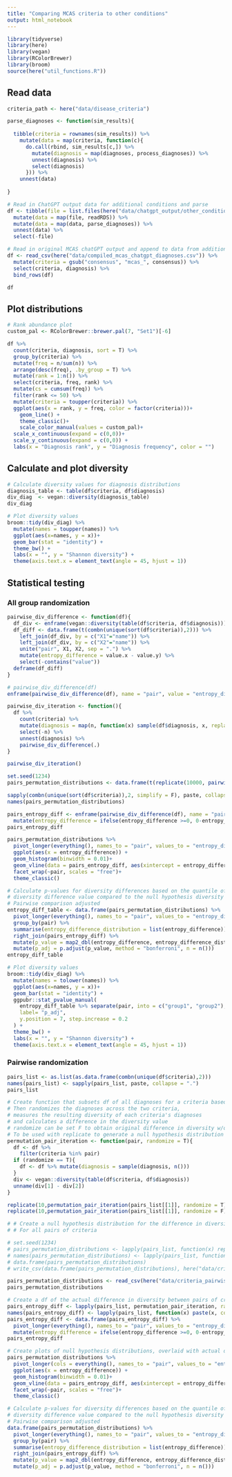 ```yaml
---
title: "Comparing MCAS criteria to other conditions"
output: html_notebook
---
```


```r
library(tidyverse)
library(here)
library(vegan)
library(RColorBrewer)
library(broom)
source(here("util_functions.R"))
```

## Read data

```r
criteria_path <- here("data/disease_criteria")
```

```r
parse_diagnoses <- function(sim_results){
  
  tibble(criteria = rownames(sim_results)) %>% 
    mutate(data = map(criteria, function(c){
      do.call(rbind, sim_results[c,]) %>% 
        mutate(diagnosis = map(diagnoses, process_diagnoses)) %>% 
        unnest(diagnosis) %>% 
        select(diagnosis)
      })) %>% 
    unnest(data)
         
}
```

```r
# Read in ChatGPT output data for additional conditions and parse
df <- tibble(file = list.files(here("data/chatgpt_output/other_conditions"), full.names = T))%>% 
  mutate(data = map(file, readRDS)) %>% 
  mutate(data = map(data, parse_diagnoses)) %>% 
  unnest(data) %>% 
  select(-file)

# Read in original MCAS chatGPT output and append to data from additional conditions
df <- read_csv(here("data/compiled_mcas_chatgpt_diagnoses.csv")) %>% 
  mutate(criteria = gsub("consensus", "mcas_", consensus)) %>% 
  select(criteria, diagnosis) %>% 
  bind_rows(df) 

df
```
## Plot distributions 

```r
# Rank abundance plot
custom_pal <- RColorBrewer::brewer.pal(7, "Set1")[-6]

df %>% 
  count(criteria, diagnosis, sort = T) %>% 
  group_by(criteria) %>% 
  mutate(freq = n/sum(n)) %>% 
  arrange(desc(freq), .by_group = T) %>% 
  mutate(rank = 1:n()) %>% 
  select(criteria, freq, rank) %>% 
  mutate(cs = cumsum(freq)) %>% 
  filter(rank <= 50) %>% 
  mutate(criteria = toupper(criteria)) %>% 
  ggplot(aes(x = rank, y = freq, color = factor(criteria)))+
    geom_line() +
    theme_classic()+
    scale_color_manual(values = custom_pal)+
  scale_x_continuous(expand = c(0,0))+
  scale_y_continuous(expand = c(0,0)) +
  labs(x = "Diagnosis rank", y = "Diagnosis frequency", color = "")
```
## Calculate and plot diversity

```r
# Calculate diversity values for diagnosis distributions
diagnosis_table <- table(df$criteria, df$diagnosis)
div_diag  <- vegan::diversity(diagnosis_table)
div_diag  
```

```r
# Plot diversity values
broom::tidy(div_diag) %>% 
  mutate(names = toupper(names)) %>% 
  ggplot(aes(x=names, y = x))+
  geom_bar(stat = "identity") +
  theme_bw() +
  labs(x = "", y = "Shannon diversity") +
  theme(axis.text.x = element_text(angle = 45, hjust = 1))
```

## Statistical testing

### All group randomization

```r
pairwise_div_difference <- function(df){
  df_div <- enframe(vegan::diversity(table(df$criteria, df$diagnosis)))
  df_diff <- data.frame(t(combn(unique(sort(df$criteria)),2))) %>% 
    left_join(df_div, by = c("X1"="name")) %>% 
    left_join(df_div, by = c("X2"="name")) %>% 
    unite("pair", X1, X2, sep = ".") %>%
    mutate(entropy_difference = value.x - value.y) %>% 
    select(-contains("value"))
  deframe(df_diff)
}

# pairwise_div_difference(df)
enframe(pairwise_div_difference(df), name = "pair", value = "entropy_difference")
```

```r
pairwise_div_iteration <- function(){
  df %>% 
    count(criteria) %>% 
    mutate(diagnosis = map(n, function(x) sample(df$diagnosis, x, replace = T))) %>% 
    select(-n) %>% 
    unnest(diagnosis) %>% 
    pairwise_div_difference(.)
}

pairwise_div_iteration()
```

```r
set.seed(1234)
pairs_permutation_distributions <- data.frame(t(replicate(10000, pairwise_div_iteration())))
```
```r
sapply(combn(unique(sort(df$criteria)),2, simplify = F), paste, collapse = ".")
names(pairs_permutation_distributions)
```
```r
pairs_entropy_diff <- enframe(pairwise_div_difference(df), name = "pair", value = "entropy_difference") %>% 
  mutate(entropy_difference = ifelse(entropy_difference >=0, 0-entropy_difference, entropy_difference))
pairs_entropy_diff
```

```r
pairs_permutation_distributions %>% 
  pivot_longer(everything(), names_to = "pair", values_to = "entropy_difference") %>% 
  ggplot(aes(x = entropy_difference)) +
  geom_histogram(binwidth = 0.01)+
  geom_vline(data = pairs_entropy_diff, aes(xintercept = entropy_difference), color = "red")+
  facet_wrap(~pair, scales = "free")+
  theme_classic()
```

```r
# Calculate p-values for diversity differences based on the quantile of the 
# diversity difference value compared to the null hypothesis diversity distribution values
# Pairwise comparison adjusted
entropy_diff_table <- data.frame(pairs_permutation_distributions) %>% 
  pivot_longer(everything(), names_to = "pair", values_to = "entropy_difference") %>% 
  group_by(pair) %>% 
  summarise(entropy_difference_distribution = list(entropy_difference)) %>% 
  right_join(pairs_entropy_diff) %>% 
  mutate(p_value = map2_dbl(entropy_difference, entropy_difference_distribution, ~ecdf(.y)(.x))) %>% 
  mutate(p_adj = p.adjust(p_value, method = "bonferroni", n = n()))
entropy_diff_table
```
```r
# Plot diversity values
broom::tidy(div_diag) %>% 
  mutate(names = tolower(names)) %>% 
  ggplot(aes(x=names, y = x))+
  geom_bar(stat = "identity") +
  ggpubr::stat_pvalue_manual(
    entropy_diff_table %>% separate(pair, into = c("group1", "group2"), sep = "\\."),
    label= "p_adj",
    y.position = 7, step.increase = 0.2
  ) +
  theme_bw() +
  labs(x = "", y = "Shannon diversity") +
  theme(axis.text.x = element_text(angle = 45, hjust = 1))
```



### Pairwise randomization

```r
pairs_list <- as.list(as.data.frame(combn(unique(df$criteria),2)))
names(pairs_list) <- sapply(pairs_list, paste, collapse = ".")
pairs_list
```



```r
# Create function that subsets df of all diagnoses for a criteria based on a pair of two criteria to compare
# Then randomizes the diagnoses across the two criteria, 
# measures the resulting diversity of each criteria's diagnoses
# and calculates a difference in the diversity value
# randomize can be set F to obtain original difference in diversity w/o randomization
# To be used with replicate to generate a null hypothesis distribution 
permutation_pair_iteration <- function(pair, randomize = T){
  df <- df %>% 
    filter(criteria %in% pair) 
  if (randomize == T){
    df <- df %>% mutate(diagnosis = sample(diagnosis, n()))
  }
  div <- vegan::diversity(table(df$criteria, df$diagnosis))
  unname(div[1] - div[2])
}

replicate(10,permutation_pair_iteration(pairs_list[[1]], randomize = T))
replicate(10,permutation_pair_iteration(pairs_list[[1]], randomize = F))
```

```r
# # Create a null hypothesis distribution for the difference in diversity
# # For all pairs of criteria

# set.seed(1234)
# pairs_permutation_distributions <- lapply(pairs_list, function(x) replicate(10000, permutation_pair_iteration(x)))
# names(pairs_permutation_distributions) <- lapply(pairs_list, function(x) paste(x, collapse = "-"))
# data.frame(pairs_permutation_distributions)
# write_csv(data.frame(pairs_permutation_distributions), here("data/criteria_pairwise_null_difference_distributions.csv"))

pairs_permutation_distributions <- read_csv(here("data/criteria_pairwise_null_difference_distributions.csv"))
pairs_permutation_distributions
```


```r
# Create a df of the actual difference in diversity between pairs of criteria
pairs_entropy_diff <- lapply(pairs_list, permutation_pair_iteration, randomize = F)
names(pairs_entropy_diff) <- lapply(pairs_list, function(x) paste(x, collapse = "-"))
pairs_entropy_diff <- data.frame(pairs_entropy_diff) %>%  
  pivot_longer(everything(), names_to = "pair", values_to = "entropy_difference") %>% 
  mutate(entropy_difference = ifelse(entropy_difference >=0, 0-entropy_difference, entropy_difference))
pairs_entropy_diff
```
```r
# Create plots of null hypothesis distributions, overlaid with actual diversity difference
pairs_permutation_distributions %>%
  pivot_longer(cols = everything(), names_to = "pair", values_to = "entropy_difference") %>% 
  ggplot(aes(x = entropy_difference)) +
  geom_histogram(binwidth = 0.01)+
  geom_vline(data = pairs_entropy_diff, aes(xintercept = entropy_difference), color = "red")+
  facet_wrap(~pair, scales = "free")+
  theme_classic()
```
```r
# Calculate p-values for diversity differences based on the quantile of the 
# diversity difference value compared to the null hypothesis diversity distribution values
# Pairwise comparison adjusted
data.frame(pairs_permutation_distributions) %>% 
  pivot_longer(everything(), names_to = "pair", values_to = "entropy_difference") %>% 
  group_by(pair) %>% 
  summarise(entropy_difference_distribution = list(entropy_difference)) %>% 
  right_join(pairs_entropy_diff) %>% 
  mutate(p_value = map2_dbl(entropy_difference, entropy_difference_distribution, ~ecdf(.y)(.x))) %>% 
  mutate(p_adj = p.adjust(p_value, method = "bonferroni", n = n()))
```
